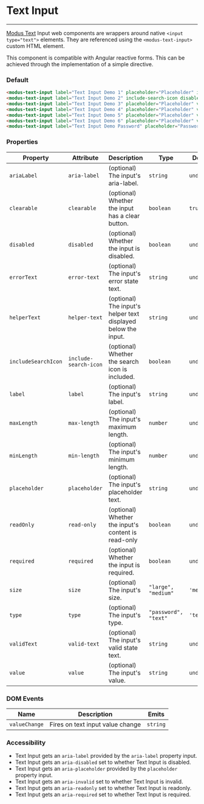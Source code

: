 # Text Input

---

[Modus Text](https://modus.trimble.com/components/inputs/) Input web components are wrappers around native `<input type="text">` elements. They are referenced using the `<modus-text-input>` custom HTML element.

This component is compatible with Angular reactive forms. This can be achieved through the implementation of a simple directive.

### Default

<modus-text-input label="Text Input Demo 1" placeholder="Placeholder" include-search-icon required></modus-text-input>
<modus-text-input label="Text Input Demo 2" include-search-icon disabled></modus-text-input>
<modus-text-input label="Text Input Demo 3" placeholder="Placeholder" value="Value" helper-text="Helper Demo" include-search-icon required></modus-text-input>
<modus-text-input label="Text Input Demo 4" placeholder="Placeholder" value="Value" error-text="Error Demo" include-search-icon></modus-text-input>
<modus-text-input label="Text Input Demo 5" placeholder="Placeholder" value="Value" valid-text="Valid Demo" include-search-icon></modus-text-input>
<modus-text-input label="Text Input Demo 6" placeholder="Placeholder" value="Value" size="large" include-search-icon></modus-text-input>
<modus-text-input label="Text Input Demo Password" placeholder="Password" type="password"></modus-text-input>

```html
<modus-text-input label="Text Input Demo 1" placeholder="Placeholder" include-search-icon required></modus-text-input>
<modus-text-input label="Text Input Demo 2" include-search-icon disabled></modus-text-input>
<modus-text-input label="Text Input Demo 3" placeholder="Placeholder" value="Value" helper-text="Helper Demo" include-search-icon required></modus-text-input>
<modus-text-input label="Text Input Demo 4" placeholder="Placeholder" value="Value" error-text="Error Demo" include-search-icon></modus-text-input>
<modus-text-input label="Text Input Demo 5" placeholder="Placeholder" value="Value" valid-text="Valid Demo" include-search-icon></modus-text-input>
<modus-text-input label="Text Input Demo 6" placeholder="Placeholder" value="Value" size="large" include-search-icon></modus-text-input>
<modus-text-input label="Text Input Demo Password" placeholder="Password" type="password"></modus-text-input>
```

### Properties

| Property            | Attribute             | Description                                                   | Type                   | Default     |
| ------------------- | --------------------- | ------------------------------------------------------------- | ---------------------- | ----------- |
| `ariaLabel`         | `aria-label`          | (optional) The input's aria-label.                            | `string`               | `undefined` |
| `clearable`         | `clearable`           | (optional) Whether the input has a clear button.              | `boolean`              | `true`      |
| `disabled`          | `disabled`            | (optional) Whether the input is disabled.                     | `boolean`              | `undefined` |
| `errorText`         | `error-text`          | (optional) The input's error state text.                      | `string`               | `undefined` |
| `helperText`        | `helper-text`         | (optional) The input's helper text displayed below the input. | `string`               | `undefined` |
| `includeSearchIcon` | `include-search-icon` | (optional) Whether the search icon is included.               | `boolean`              | `undefined` |
| `label`             | `label`               | (optional) The input's label.                                 | `string`               | `undefined` |
| `maxLength`         | `max-length`          | (optional) The input's maximum length.                        | `number`               | `undefined` |
| `minLength`         | `min-length`          | (optional) The input's minimum length.                        | `number`               | `undefined` |
| `placeholder`       | `placeholder`         | (optional) The input's placeholder text.                      | `string`               | `undefined` |
| `readOnly`          | `read-only`           | (optional) Whether the input's content is read-only           | `boolean`              | `undefined` |
| `required`          | `required`            | (optional) Whether the input is required.                     | `boolean`              | `undefined` |
| `size`              | `size`                | (optional) The input's size.                                  | `"large", "medium"`  | `'medium'`  |
| `type`              | `type`                | (optional) The input's type.                                  | `"password", "text"` | `'text'`    |
| `validText`         | `valid-text`          | (optional) The input's valid state text.                      | `string`               | `undefined` |
| `value`             | `value`               | (optional) The input's value.                                 | `string`               | `undefined` |

### DOM Events

| Name          | Description                      | Emits    |
| ------------- | -------------------------------- | -------- |
| `valueChange` | Fires on text input value change | `string` |

### Accessibility

- Text Input gets an `aria-label` provided by the `aria-label` property input.
- Text Input gets an `aria-disabled` set to whether Text Input is disabled.
- Text Input gets an `aria-placeholder` provided by the `placeholder` property input.
- Text Input gets an `aria-invalid` set to whether Text Input is invalid.
- Text Input gets an `aria-readonly` set to whether Text Input is readonly.
- Text Input gets an `aria-required` set to whether Text Input is required.
